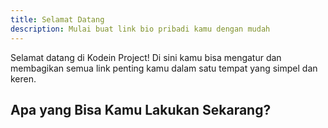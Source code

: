 ```yaml
---
title: Selamat Datang
description: Mulai buat link bio pribadi kamu dengan mudah
---
```


Selamat datang di Kodein Project! Di sini kamu bisa mengatur dan membagikan semua link penting kamu dalam satu tempat yang simpel dan keren.

## Apa yang Bisa Kamu Lakukan Sekarang?
